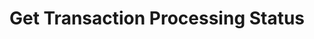 ---
title: "Get Transaction Processing Status"
openapi: "GET /v0/transactions/tasks/{task_id}"
description: "Checks the status of processing transactions."
---